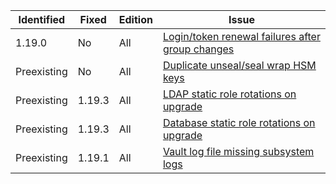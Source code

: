 Identified  | Fixed    | Edition    | Issue
----------- |--------- | ---------- | -----
1.19.0      | No       | All        | [Login/token renewal failures after group changes](/vault/docs/updates/important-changes#login-token-renewal-failures-after-group-changes)
Preexisting | No       | All        | [Duplicate unseal/seal wrap HSM keys](/vault/docs/v1.16.x/upgrading/upgrade-to-1.16.x#seal-seal-wrapped-duplicate-hsm-keys)
Preexisting | 1.19.3   | All        | [LDAP static role rotations on upgrade](/vault/docs/v1.16.x/upgrading/upgrade-to-1.16.x#ldap-static-role-rotations-on-upgrade)
Preexisting | 1.19.3   | All        | [Database static role rotations on upgrade](/vault/docs/v1.16.x/upgrading/upgrade-to-1.16.x#database-static-role-rotations-on-upgrade)
Preexisting | 1.19.1   | All        | [Vault log file missing subsystem logs](/vault/docs/v1.16.x/upgrading/upgrade-to-1.16.x#vault-log-file-missing-subsystem-logs)
